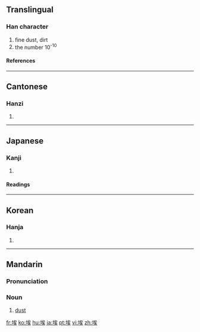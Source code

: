 ==Translingual==
===Han character===
{{Han char|rn=32|rad=土|as=07|sn=10|four=4313<sub>4</sub>|canj=土戈人大 (GIOK)}}
# fine dust, dirt
# the number 10<sup>-10</sup>

====References====
{{Han ref|kx=0229.190|dkj=05107|dj=0465.090|hdz=10447.150|uh=57C3|ud=22467|bh=AE4A|bd=44618}}
----
==Cantonese==
===Hanzi===
{{yue-hanzi|jyut=|y=oi1}}
# {{defn|Cantonese}}
----
==Japanese==
===Kanji===
{{ja-kanji|grade=|rs=土07}}
# {{defn|Japanese}} 
====Readings====
{{ja-readings|on=[[あい]] (ai)|kun=[[ちり]] (chiri), [[ほこり]] (hokori)}}
----
==Korean==
===Hanja===
{{ko-hanja|hangeul=애|rv=ae|mr=ae}}
# {{defn|Korean}}

----

==Mandarin==
===Pronunciation===
{{IPA|[ ai˥˥ ]}}

===Noun===
{{cmn-noun|ts|pin=āi|pint=ai1|rs=土07}}

# [[dust]]

[[fr:埃]]
[[ko:埃]]
[[hu:埃]]
[[ja:埃]]
[[pt:埃]]
[[vi:埃]]
[[zh:埃]]
